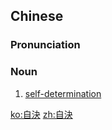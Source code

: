 {{also|自决}}
==Chinese==
{{zh-forms|s=自决}}

===Pronunciation===
{{zh-pron
|m=zìjué
|c=zi6 kyut3
|mn=qz:chīr-koat/tw,xm,zz:chū-koat
|cat=n
}}

===Noun===
{{zh-noun}}

# [[self-determination]] {{gloss|political independence of a people}}

[[ko:自決]]
[[zh:自決]]